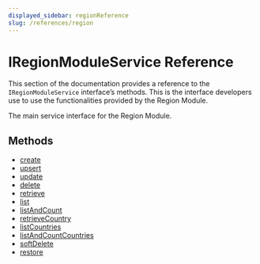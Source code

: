 ```yaml
---
displayed_sidebar: regionReference
slug: /references/region
---
```



# IRegionModuleService Reference

This section of the documentation provides a reference to the `IRegionModuleService` interface’s methods. This is the interface developers use to use the functionalities provided by the Region Module.

The main service interface for the Region Module.

## Methods

- [create](../IRegionModuleService/methods/region.IRegionModuleService.create.mdx)
- [upsert](../IRegionModuleService/methods/region.IRegionModuleService.upsert.mdx)
- [update](../IRegionModuleService/methods/region.IRegionModuleService.update.mdx)
- [delete](../IRegionModuleService/methods/region.IRegionModuleService.delete.mdx)
- [retrieve](../IRegionModuleService/methods/region.IRegionModuleService.retrieve.mdx)
- [list](../IRegionModuleService/methods/region.IRegionModuleService.list.mdx)
- [listAndCount](../IRegionModuleService/methods/region.IRegionModuleService.listAndCount.mdx)
- [retrieveCountry](../IRegionModuleService/methods/region.IRegionModuleService.retrieveCountry.mdx)
- [listCountries](../IRegionModuleService/methods/region.IRegionModuleService.listCountries.mdx)
- [listAndCountCountries](../IRegionModuleService/methods/region.IRegionModuleService.listAndCountCountries.mdx)
- [softDelete](../IRegionModuleService/methods/region.IRegionModuleService.softDelete.mdx)
- [restore](../IRegionModuleService/methods/region.IRegionModuleService.restore.mdx)
